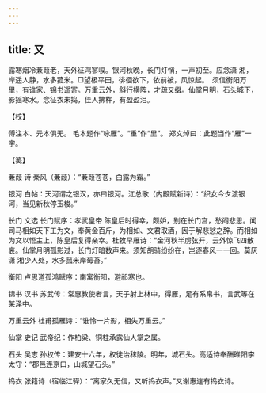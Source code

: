 ```yaml
---
---
---
```

title: 又
---







露寒烟冷蒹葭老，天外征鸿寥唳。银河秋晚，长门灯悄，一声初至。应念潇 湘，岸遥人静，水多菰米。□望极平田，徘徊欲下，依前被，风惊起。　须信衡阳万里，有谁家、锦书遥寄。万重云外，斜行横阵，才疏又缀。仙掌月明，石头城下，影摇寒水。念征衣未捣，佳人拂杵，有盈盈泪。





【校】


傅注本、元本俱无。 毛本题作“咏雁”。“重”作“里”。 郑文焯曰：此题当作“雁”一字。





【笺】


蒹葭 诗 秦风（蒹葭）：“蒹葭苍苍，白露为霜。”

银河 白帖：天河谓之银汉，亦曰银河。江总歌（内殿赋新诗）：“织女今夕渡银河，当见新秋停玉梭。”

长门 文选 长门赋序：孝武皇帝 陈皇后时得幸，颇妒，别在长门宫，愁闷悲思。闻司马相如天下工为文，奉黄金百斤，为相如、文君取酒，因于解悲愁之辞。而相如为文以悟主上，陈皇后复得亲幸。杜牧早雁诗：“金河秋半虏弦开，云外惊飞四散哀。仙掌月明孤影过，长门灯暗数声来。须知胡骑纷纷在，岂逐春风一一回。莫厌潇 湘少人处，水多菰米岸莓苔。”

衡阳 卢思道孤鸿赋序：南寓衡阳，避祁寒也。

锦书 汉书 苏武传：常惠教使者言，天子射上林中，得雁，足有系帛书，言武等在某泽中。

万重云外 杜甫孤雁诗：“谁怜一片影，相失万重云。”

仙掌 史记 武帝纪：作柏梁、铜柱承露仙人掌之属。

石头 吴志 孙权传：建安十六年，权徙治秣陵。明年，城石头。高适诗奉酬睢阳李太守：“郡邑连京口，山城望石头。”

捣衣 张籍诗（宿临江驿）：“离家久无信，又听捣衣声。”又谢惠连有捣衣诗。